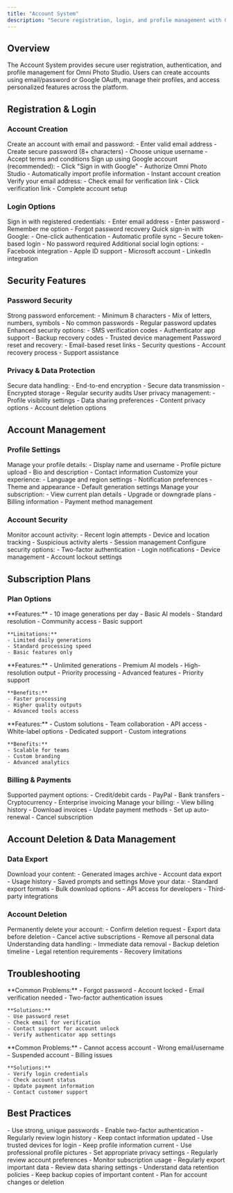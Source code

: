 ```yaml
---
title: "Account System"
description: "Secure registration, login, and profile management with Google OAuth integration"
---
```


## Overview

The Account System provides secure user registration, authentication, and profile management for Omni Photo Studio. Users can create accounts using email/password or Google OAuth, manage their profiles, and access personalized features across the platform.

## Registration & Login

### Account Creation

<Steps>
  <Step title="Email Registration">
    Create an account with email and password:
    - Enter valid email address
    - Create secure password (8+ characters)
    - Choose unique username
    - Accept terms and conditions
  </Step>
  
  <Step title="Google OAuth">
    Sign up using Google account (recommended):
    - Click "Sign in with Google"
    - Authorize Omni Photo Studio
    - Automatically import profile information
    - Instant account creation
  </Step>
  
  <Step title="Email Verification">
    Verify your email address:
    - Check email for verification link
    - Click verification link
    - Complete account setup
  </Step>
</Steps>

### Login Options

<AccordionGroup>
  <Accordion title="Email Login">
    Sign in with registered credentials:
    - Enter email address
    - Enter password
    - Remember me option
    - Forgot password recovery
  </Accordion>
  
  <Accordion title="Google OAuth Login">
    Quick sign-in with Google:
    - One-click authentication
    - Automatic profile sync
    - Secure token-based login
    - No password required
  </Accordion>
  
  <Accordion title="Social Login">
    Additional social login options:
    - Facebook integration
    - Apple ID support
    - Microsoft account
    - LinkedIn integration
  </Accordion>
</AccordionGroup>

## Security Features

### Password Security

<AccordionGroup>
  <Accordion title="Password Requirements">
    Strong password enforcement:
    - Minimum 8 characters
    - Mix of letters, numbers, symbols
    - No common passwords
    - Regular password updates
  </Accordion>
  
  <Accordion title="Two-Factor Authentication">
    Enhanced security options:
    - SMS verification codes
    - Authenticator app support
    - Backup recovery codes
    - Trusted device management
  </Accordion>
  
  <Accordion title="Account Recovery">
    Password reset and recovery:
    - Email-based reset links
    - Security questions
    - Account recovery process
    - Support assistance
  </Accordion>
</AccordionGroup>

### Privacy & Data Protection

<AccordionGroup>
  <Accordion title="Data Encryption">
    Secure data handling:
    - End-to-end encryption
    - Secure data transmission
    - Encrypted storage
    - Regular security audits
  </Accordion>
  
  <Accordion title="Privacy Controls">
    User privacy management:
    - Profile visibility settings
    - Data sharing preferences
    - Content privacy options
    - Account deletion options
  </Accordion>
</AccordionGroup>

## Account Management

### Profile Settings

<AccordionGroup>
  <Accordion title="Personal Information">
    Manage your profile details:
    - Display name and username
    - Profile picture upload
    - Bio and description
    - Contact information
  </Accordion>
  
  <Accordion title="Account Preferences">
    Customize your experience:
    - Language and region settings
    - Notification preferences
    - Theme and appearance
    - Default generation settings
  </Accordion>
  
  <Accordion title="Subscription Management">
    Manage your subscription:
    - View current plan details
    - Upgrade or downgrade plans
    - Billing information
    - Payment method management
  </Accordion>
</AccordionGroup>

### Account Security

<AccordionGroup>
  <Accordion title="Login History">
    Monitor account activity:
    - Recent login attempts
    - Device and location tracking
    - Suspicious activity alerts
    - Session management
  </Accordion>
  
  <Accordion title="Security Settings">
    Configure security options:
    - Two-factor authentication
    - Login notifications
    - Device management
    - Account lockout settings
  </Accordion>
</AccordionGroup>

## Subscription Plans

### Plan Options

<AccordionGroup>
  <Accordion title="Free Tier">
    **Features:**
    - 10 image generations per day
    - Basic AI models
    - Standard resolution
    - Community access
    - Basic support
    
    **Limitations:**
    - Limited daily generations
    - Standard processing speed
    - Basic features only
  </Accordion>
  
  <Accordion title="Pro Plan">
    **Features:**
    - Unlimited generations
    - Premium AI models
    - High-resolution output
    - Priority processing
    - Advanced features
    - Priority support
    
    **Benefits:**
    - Faster processing
    - Higher quality outputs
    - Advanced tools access
  </Accordion>
  
  <Accordion title="Enterprise Plan">
    **Features:**
    - Custom solutions
    - Team collaboration
    - API access
    - White-label options
    - Dedicated support
    - Custom integrations
    
    **Benefits:**
    - Scalable for teams
    - Custom branding
    - Advanced analytics
  </Accordion>
</AccordionGroup>

### Billing & Payments

<AccordionGroup>
  <Accordion title="Payment Methods">
    Supported payment options:
    - Credit/debit cards
    - PayPal
    - Bank transfers
    - Cryptocurrency
    - Enterprise invoicing
  </Accordion>
  
  <Accordion title="Billing Management">
    Manage your billing:
    - View billing history
    - Download invoices
    - Update payment methods
    - Set up auto-renewal
    - Cancel subscription
  </Accordion>
</AccordionGroup>

## Account Deletion & Data Management

### Data Export

<AccordionGroup>
  <Accordion title="Export Your Data">
    Download your content:
    - Generated images archive
    - Account data export
    - Usage history
    - Saved prompts and settings
  </Accordion>
  
  <Accordion title="Data Portability">
    Move your data:
    - Standard export formats
    - Bulk download options
    - API access for developers
    - Third-party integrations
  </Accordion>
</AccordionGroup>

### Account Deletion

<AccordionGroup>
  <Accordion title="Deletion Process">
    Permanently delete your account:
    - Confirm deletion request
    - Export data before deletion
    - Cancel active subscriptions
    - Remove all personal data
  </Accordion>
  
  <Accordion title="Data Retention">
    Understanding data handling:
    - Immediate data removal
    - Backup deletion timeline
    - Legal retention requirements
    - Recovery limitations
  </Accordion>
</AccordionGroup>

## Troubleshooting

<AccordionGroup>
  <Accordion title="Login Issues">
    **Common Problems:**
    - Forgot password
    - Account locked
    - Email verification needed
    - Two-factor authentication issues
    
    **Solutions:**
    - Use password reset
    - Check email for verification
    - Contact support for account unlock
    - Verify authenticator app settings
  </Accordion>
  
  <Accordion title="Account Access">
    **Common Problems:**
    - Cannot access account
    - Wrong email/username
    - Suspended account
    - Billing issues
    
    **Solutions:**
    - Verify login credentials
    - Check account status
    - Update payment information
    - Contact customer support
  </Accordion>
</AccordionGroup>

## Best Practices

<Accordion title="Account Security">
- Use strong, unique passwords
- Enable two-factor authentication
- Regularly review login history
- Keep contact information updated
- Use trusted devices for login
</Accordion>

<Accordion title="Profile Management">
- Keep profile information current
- Use professional profile pictures
- Set appropriate privacy settings
- Regularly review account preferences
- Monitor subscription usage
</Accordion>

<Accordion title="Data Management">
- Regularly export important data
- Review data sharing settings
- Understand data retention policies
- Keep backup copies of important content
- Plan for account changes or deletion
</Accordion>
